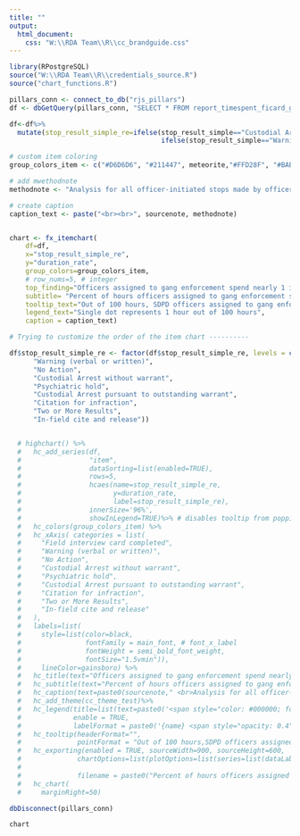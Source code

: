 ```yaml
---
title: ""
output:
  html_document:
    css: "W:\\RDA Team\\R\\cc_brandguide.css"
---
```

<!-- link to Google Font -->
<link href="https://fonts.googleapis.com/css2?family=Inter:wght@100;200;300;400;500;600;700;800;900&display=swap" rel="stylesheet">

```r

library(RPostgreSQL)
source("W:\\RDA Team\\R\\credentials_source.R")
source("chart_functions.R")

pillars_conn <- connect_to_db("rjs_pillars")
df <- dbGetQuery(pillars_conn, "SELECT * FROM report_timespent_ficard_gang_stop") 

df<-df%>%
  mutate(stop_result_simple_re=ifelse(stop_result_simple=="Custodial Arrest without warrant", "Arrest without warrant",
                                      ifelse(stop_result_simple=="Warning (verbal or written)","Warning",ifelse(stop_result_simple=="Custodial Arrest pursuant to outstanding warrant","Arrest with warrant",ifelse(stop_result_simple=="Field interview card completed","Field interview card",stop_result_simple)))))

# custom item coloring
group_colors_item <- c("#D6D6D6", "#211447", meteorite,"#FFD28F", "#BABABA","#8E7ACA", "#BDAFE9", "#FFE680",  "#F0FF85")

# add mwethodnote 
methodnote <- "Analysis for all officer-initiated stops made by officers assigned to gang enforcement. Officers assigned to gang enforcement spent a total of 10,975.6 hours on officer-initiated stops in 2022."

# create caption 
caption_text <- paste("<br><br>", sourcenote, methodnote)


chart <- fx_itemchart(
    df=df, 
    x="stop_result_simple_re",
    y="duration_rate", 
    group_colors=group_colors_item,
    # row_nums=5, # integer
    top_finding="Officers assigned to gang enforcement spend nearly 1 in 5 patrol hours on stops resulting in a field interview card",
    subtitle= "Percent of hours officers assigned to gang enforcement spend on stops by stop result",
    tooltip_text="Out of 100 hours, SDPD officers assigned to gang enforcement spent <b>{point.duration_rate:.1f}</b> hours on stops that resulted in <b>{point.stop_result_simple}</b>.",
    legend_text="Single dot represents 1 hour out of 100 hours",
    caption = caption_text)    

# Trying to customize the order of the item chart ----------

df$stop_result_simple_re <- factor(df$stop_result_simple_re, levels = c(  "Field interview card completed",
      "Warning (verbal or written)",
      "No Action",
      "Custodial Arrest without warrant",
      "Psychiatric hold",
      "Custodial Arrest pursuant to outstanding warrant",
      "Citation for infraction",
      "Two or More Results",
      "In-field cite and release"))


  # highchart() %>%
  #   hc_add_series(df, 
  #                 "item",
  #                 dataSorting=list(enabled=TRUE),
  #                 rows=5,
  #                 hcaes(name=stop_result_simple_re, 
  #                       y=duration_rate,
  #                       label=stop_result_simple_re),
  #                 innerSize='96%',
  #                 showInLegend=TRUE)%>% # disables tooltip from popping up when mouse moves over bars
  #   hc_colors(group_colors_item) %>%
  #   hc_xAxis( categories = list(
  #     "Field interview card completed",
  #     "Warning (verbal or written)",
  #     "No Action",
  #     "Custodial Arrest without warrant",
  #     "Psychiatric hold",
  #     "Custodial Arrest pursuant to outstanding warrant",
  #     "Citation for infraction",
  #     "Two or More Results",
  #     "In-field cite and release"
  #   ),
  #   labels=list(
  #     style=list(color=black,
  #                fontFamily = main_font, # font_x_label
  #                fontWeight = semi_bold_font_weight,
  #                fontSize="1.5vmin")),
  #     lineColor=gainsboro) %>%
  #   hc_title(text="Officers assigned to gang enforcement spend nearly 1 in 5 patrol hours on stops resulting in a field interview card") %>%
  #   hc_subtitle(text="Percent of hours officers assigned to gang enforcement spent on stops by stop result") %>%
  #   hc_caption(text=paste0(sourcenote," <br>Analysis for all officer-initiated stops made by officers assigned to gang enforcement.")) %>%
  #   hc_add_theme(cc_theme_test)%>%
  #   hc_legend(title=list(text=paste0('<span style="color: #000000; font-weight: bold">', "Single dot represents 1 hour out of 100 hours", '</span><br/><span style="color: #666; font-style: italic">Click to hide</span>')),
  #             enable = TRUE,
  #             labelFormat = paste0('{name} <span style="opacity: 0.4">{', df$duration_rate, ':.1f}</span>'))  %>%
  #   hc_tooltip(headerFormat="",
  #              pointFormat = "Out of 100 hours,SDPD officers assigned to gang enforcement spent <b>{point.duration_rate:.1f}</b> hours on stops that resulted in <b>{point.stop_result_simple}</b>") %>%
  #   hc_exporting(enabled = TRUE, sourceWidth=900, sourceHeight=600,
  #              chartOptions=list(plotOptions=list(series=list(dataLabels=list(enabled=TRUE,                                                           
  #                                                                             format=paste0(list(pointFormat=paste0('{point.', df$duration_rate,':.1f}')))))),
  #              filename = paste0("Percent of hours officers assigned to gang enforcement spent on stops by stop result","_Catalyst California, catalystcalifornia.org, 2023."))) %>%
  #   hc_chart(
  #     marginRight=50)

dbDisconnect(pillars_conn)


```

```r
chart
```

<script>
  widg = document.getElementsByClassName('html-widget'); //find widgets
  for (let i = 0; i < widg.length; i++) { //loop through
    document.getElementsByClassName('highchart')[i].style.width = '100%'; //adjust width
    document.getElementsByClassName('highchart')[i].style.height = '100%'; //adjust height
  }
</script>